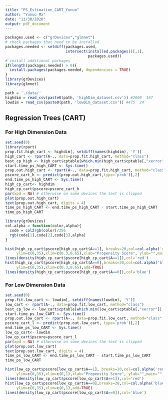 ```yaml
---
title: "PS_Estimation_CART_Yunuo"
author: "Yunuo Ma"
date: "11/30/2020"
output: pdf_document
---
```


```r
packages.used <- c("grDevices","glmnet")
# check packages that need to be installed.
packages.needed <- setdiff(packages.used, 
                           intersect(installed.packages()[,1], 
                                     packages.used))
# install additional packages
if(length(packages.needed) > 0){
  install.packages(packages.needed, dependencies = TRUE)
}
library(grDevices)
library(glmnet)
```

```r
path = './data/'
highdim = read_csv(paste0(path, 'highDim_dataset.csv')) #2000  187
lowdim = read_csv(paste0(path, 'lowDim_dataset.csv')) #475  24
```

## Regression Trees (CART)
### For High Dimension Data
```r
set.seed(0)
library(rpart)
prop.fit.high_cart <- highdim[, setdiff(names(highdim), 'Y')]
high_cart <- rpart(A~., data=prop.fit.high_cart, method="class")
best_cp_high <- high_cart$cptable[which.min(high_cart$cptable[,"xerror"]),"CP"]
start.time_ps_high_CART <- Sys.time()
prop.out.high_cart <- rpart(A~., data=prop.fit.high_cart, method="class",cp=best_cp_high, parms = list(split = "information"))
pscore_cart_h <- predict(prop.out.high_cart,type='prob')[,2]
end.time_ps_high_CART <- Sys.time()
high_cp_cart<- highdim
high_cp_cart$pscore=pscore_cart_h
par(xpd = NA) # otherwise on some devices the text is clipped
plot(prop.out.high_cart)
text(prop.out.high_cart, digits = 4)
time_ps_high_CART <- end.time_ps_high_CART - start.time_ps_high_CART
time_ps_high_CART
```

```r
library(grDevices)
col.alpha = function(color,alpha){
  code = col2rgb(color)/256
  rgb(code[1],code[2],code[3],alpha)
}

hist(high_cp_cart$pscore[high_cp_cart$A==1], breaks=20,col=col.alpha('red',.5),freq=FALSE,
     ylim=c(0,35),xlim=c(0.3,0.65),xlab="Propensity Score", ylab="",main="")
lines(density(high_cp_cart$pscore[high_cp_cart$A==1]),col='red')
hist(high_cp_cart$pscore[high_cp_cart$A==0],breaks=20,col=col.alpha('blue',.5),freq=FALSE,
     ylim=c(0,35),xlim=c(0.3,0.65),add=TRUE)
lines(density(high_cp_cart$pscore[high_cp_cart$A==0]),col='blue')
```

### For Low Dimension Data
```r
set.seed(0)
prop.fit.low_cart <- lowdim[, setdiff(names(lowdim), 'Y')]
low_cart <- rpart(A~., data=prop.fit.low_cart, method="class")
best_cp_low <- low_cart$cptable[which.min(low_cart$cptable[,"xerror"]),"CP"]
start.time_ps_low_CART <- Sys.time()
prop.out.low_cart <- rpart(A~., data=prop.fit.low_cart, method="class",cp=best_cp_low, parms = list(split = "information"))
pscore_cart_l <- predict(prop.out.low_cart, type='prob')[,2]
end.time_ps_low_CART <- Sys.time()
low_cp_cart<- lowdim
low_cp_cart$pscore=pscore_cart_l
par(xpd = NA) # otherwise on some devices the text is clipped
plot(prop.out.low_cart)
text(prop.out.low_cart, digits = 4)
time_ps_low_CART <- end.time_ps_low_CART - start.time_ps_low_CART
time_ps_low_CART
```

```r
hist(low_cp_cart$pscore[low_cp_cart$A==1], breaks=20,col=col.alpha('red',.5),freq=FALSE,
     ylim=c(0,35),xlim=c(0,1),xlab="Propensity Score", ylab="",main="")
lines(density(low_cp_cart$pscore[low_cp_cart$A==1]),col='red')
hist(low_cp_cart$pscore[low_cp_cart$A==0],breaks=20,col=col.alpha('blue',.5),freq=FALSE,
     ylim=c(0,35),xlim=c(0,1),add=TRUE)
lines(density(low_cp_cart$pscore[low_cp_cart$A==0]),col='blue')
```
